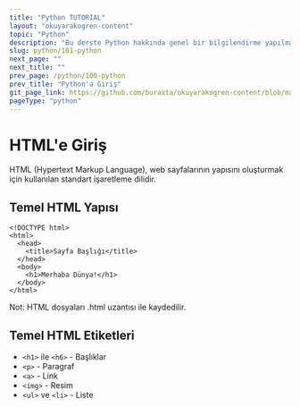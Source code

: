 ```yaml
---
title: "Python TUTORIAL"
layout: "okuyarakogren-content"
topic: "Python"
description: "Bu derste Python hakkında genel bir bilgilendirme yapılmaktadır."
slug: python/101-python
next_page: ""
next_title: ""
prev_page: /python/100-python
prev_title: "Python'a Giriş"
git_page_link: https://github.com/buraxta/okuyarakogren-content/blob/master/300-javascript/100-javascript.mdx
pageType: "python"
---
```


# HTML'e Giriş

HTML (Hypertext Markup Language), web sayfalarının yapısını oluşturmak için kullanılan standart işaretleme dilidir.

## Temel HTML Yapısı

```
<!DOCTYPE html>
<html>
  <head>
    <title>Sayfa Başlığı</title>
  </head>
  <body>
    <h1>Merhaba Dünya!</h1>
  </body>
</html>
```

<div className="bg-blue-50 border-l-4 border-blue-500 p-4 my-4">
  Not: HTML dosyaları .html uzantısı ile kaydedilir.
</div>

## Temel HTML Etiketleri

- `<h1>` ile `<h6>` - Başlıklar
- `<p>` - Paragraf
- `<a>` - Link
- `<img>` - Resim
- `<ul>` ve `<li>` - Liste
